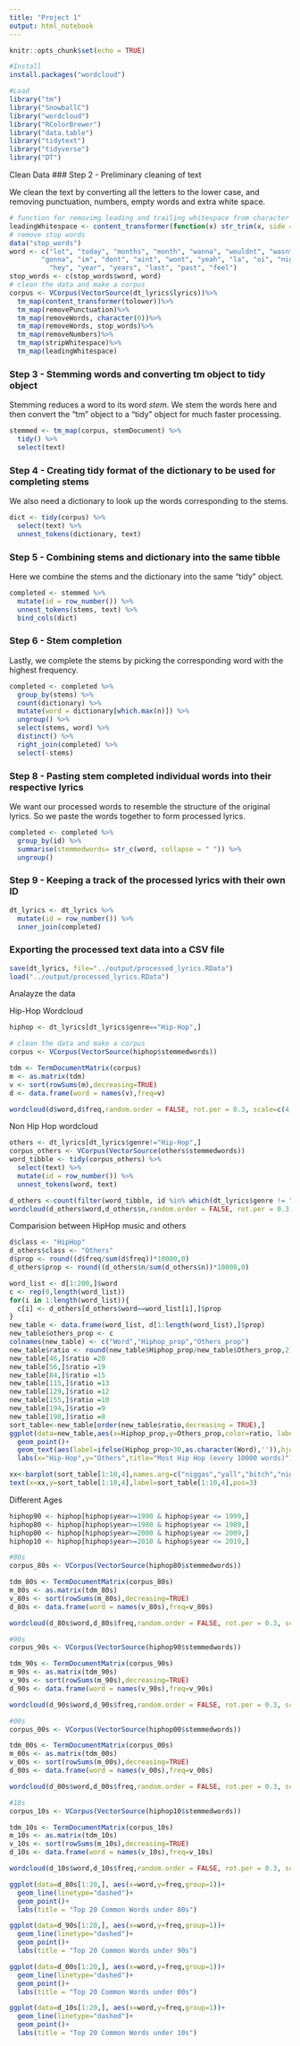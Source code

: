 ```yaml
---
title: "Project 1"
output: html_notebook
---
```

```r
knitr::opts_chunk$set(echo = TRUE)
```

```r
#Install
install.packages("wordcloud")

#Load
library("tm")
library("SnowballC")
library("wordcloud")
library("RColorBrewer")
library("data.table")
library("tidytext")
library("tidyverse")
library("DT")
```

Clean Data
### Step 2 - Preliminary cleaning of text

We clean the text by converting all the letters to the lower case, and removing punctuation, numbers, empty words and extra white space.

```r
# function for removimg leading and trailing whitespace from character strings 
leadingWhitespace <- content_transformer(function(x) str_trim(x, side = "both"))
# remove stop words
data("stop_words")
word <- c("lot", "today", "months", "month", "wanna", "wouldnt", "wasnt", "ha", "na", "ooh", "da",
        "gonna", "im", "dont", "aint", "wont", "yeah", "la", "oi", "nigga", "fuck",
          "hey", "year", "years", "last", "past", "feel")
stop_words <- c(stop_words$word, word)
# clean the data and make a corpus
corpus <- VCorpus(VectorSource(dt_lyrics$lyrics))%>%
  tm_map(content_transformer(tolower))%>%
  tm_map(removePunctuation)%>%
  tm_map(removeWords, character(0))%>%
  tm_map(removeWords, stop_words)%>%
  tm_map(removeNumbers)%>%
  tm_map(stripWhitespace)%>%
  tm_map(leadingWhitespace)
```


### Step 3 - Stemming words and converting tm object to tidy object

Stemming reduces a word to its word *stem*. We stem the words here and then convert the "tm" object to a "tidy" object for much faster processing.

```r
stemmed <- tm_map(corpus, stemDocument) %>%
  tidy() %>%
  select(text)
```

### Step 4 - Creating tidy format of the dictionary to be used for completing stems

We also need a dictionary to look up the words corresponding to the stems.

```r
dict <- tidy(corpus) %>%
  select(text) %>%
  unnest_tokens(dictionary, text)
```

### Step 5 - Combining stems and dictionary into the same tibble

Here we combine the stems and the dictionary into the same "tidy" object.

```r
completed <- stemmed %>%
  mutate(id = row_number()) %>%
  unnest_tokens(stems, text) %>%
  bind_cols(dict) 
```

### Step 6 - Stem completion

Lastly, we complete the stems by picking the corresponding word with the highest frequency.

```r
completed <- completed %>%
  group_by(stems) %>%
  count(dictionary) %>%
  mutate(word = dictionary[which.max(n)]) %>%
  ungroup() %>%
  select(stems, word) %>%
  distinct() %>%
  right_join(completed) %>%
  select(-stems)
```

### Step 8 - Pasting stem completed individual words into their respective lyrics

We want our processed words to resemble the structure of the original lyrics. So we paste the words together to form processed lyrics.

```r
completed <- completed %>%
  group_by(id) %>%
  summarise(stemmedwords= str_c(word, collapse = " ")) %>%
  ungroup()
```

### Step 9 - Keeping a track of the processed lyrics with their own ID

```r
dt_lyrics <- dt_lyrics %>%
  mutate(id = row_number()) %>%
  inner_join(completed)
```

### Exporting the processed text data into a CSV file

```r
save(dt_lyrics, file="../output/processed_lyrics.RData")
load("../output/processed_lyrics.RData")
```


Analayze the data

Hip-Hop Wordcloud
```r
hiphop <- dt_lyrics[dt_lyrics$genre=="Hip-Hop",]

# clean the data and make a corpus
corpus <- VCorpus(VectorSource(hiphop$stemmedwords))

tdm <- TermDocumentMatrix(corpus)
m <- as.matrix(tdm)
v <- sort(rowSums(m),decreasing=TRUE)
d <- data.frame(word = names(v),freq=v)

wordcloud(d$word,d$freq,random.order = FALSE, rot.per = 0.3, scale=c(4,.5),colors=brewer.pal(8,"Dark2"))
```

Non Hip Hop wordcloud
```r
others <- dt_lyrics[dt_lyrics$genre!="Hip-Hop",]
corpus_others <- VCorpus(VectorSource(others$stemmedwords))
word_tibble <- tidy(corpus_others) %>%
  select(text) %>%
  mutate(id = row_number()) %>%
  unnest_tokens(word, text)

d_others <-count(filter(word_tibble, id %in% which(dt_lyrics$genre != "Hip-Hop")), word, sort = TRUE) 
wordcloud(d_others$word,d_others$n,random.order = FALSE, rot.per = 0.3, scale=c(4,.5),colors=brewer.pal(8,"Dark2"),max.words = 200)
```

Comparision between HipHop music and others
```r
d$class <- "HipHop"
d_others$class <- "Others"
d$prop <- round((d$freq/sum(d$freq))*10000,0)
d_others$prop <- round((d_others$n/sum(d_others$n))*10000,0)

word_list <- d[1:200,]$word
c <- rep(0,length(word_list))
for(i in 1:length(word_list)){
  c[i] <- d_others[d_others$word==word_list[i],]$prop
}
new_table <- data.frame(word_list, d[1:length(word_list),]$prop)
new_table$others_prop <- c
colnames(new_table) <- c("Word","Hiphop_prop","Others_prop")
new_table$ratio <- round(new_table$Hiphop_prop/new_table$Others_prop,2)
new_table[46,]$ratio =20
new_table[56,]$ratio =19
new_table[84,]$ratio =15
new_table[115,]$ratio =13
new_table[129,]$ratio =12
new_table[155,]$ratio =10
new_table[194,]$ratio =9
new_table[198,]$ratio =8
sort_table<-new_table[order(new_table$ratio,decreasing = TRUE),]
ggplot(data=new_table,aes(x=Hiphop_prop,y=Others_prop,color=ratio, label=Word)) +
  geom_point()+
  geom_text(aes(label=ifelse(Hiphop_prop>30,as.character(Word),'')),hjust=0.5,vjust=1.2)+
  labs(x="Hip-Hop",y="Others",title="Most Hip Hop (every 10000 words)")

xx<-barplot(sort_table[1:10,4],names.arg=c("niggas","yall","bitch","nigaz","rap","hoes","thug","fucker","shit","gon"),col="lightblue",ylim=c(0,70))
text(x=xx,y=sort_table[1:10,4],label=sort_table[1:10,4],pos=3)
```

Different Ages
```r
hiphop90 <- hiphop[hiphop$year>=1990 & hiphop$year <= 1999,]
hiphop80 <- hiphop[hiphop$year>=1980 & hiphop$year <= 1989,]
hiphop00 <- hiphop[hiphop$year>=2000 & hiphop$year <= 2009,]
hiphop10 <- hiphop[hiphop$year>=2010 & hiphop$year <= 2019,]

#80s
corpus_80s <- VCorpus(VectorSource(hiphop80$stemmedwords))

tdm_80s <- TermDocumentMatrix(corpus_80s)
m_80s <- as.matrix(tdm_80s)
v_80s <- sort(rowSums(m_80s),decreasing=TRUE)
d_80s <- data.frame(word = names(v_80s),freq=v_80s)

wordcloud(d_80s$word,d_80s$freq,random.order = FALSE, rot.per = 0.3, scale=c(4,.5),colors=brewer.pal(8,"Dark2"))

#90s
corpus_90s <- VCorpus(VectorSource(hiphop90$stemmedwords))

tdm_90s <- TermDocumentMatrix(corpus_90s)
m_90s <- as.matrix(tdm_90s)
v_90s <- sort(rowSums(m_90s),decreasing=TRUE)
d_90s <- data.frame(word = names(v_90s),freq=v_90s)

wordcloud(d_90s$word,d_90s$freq,random.order = FALSE, rot.per = 0.3, scale=c(4,.5),colors=brewer.pal(8,"Dark2"))

#00s
corpus_00s <- VCorpus(VectorSource(hiphop00$stemmedwords))

tdm_00s <- TermDocumentMatrix(corpus_00s)
m_00s <- as.matrix(tdm_00s)
v_00s <- sort(rowSums(m_00s),decreasing=TRUE)
d_00s <- data.frame(word = names(v_00s),freq=v_00s)

wordcloud(d_00s$word,d_00s$freq,random.order = FALSE, rot.per = 0.3, scale=c(4,.5),colors=brewer.pal(8,"Dark2"))

#10s
corpus_10s <- VCorpus(VectorSource(hiphop10$stemmedwords))

tdm_10s <- TermDocumentMatrix(corpus_10s)
m_10s <- as.matrix(tdm_10s)
v_10s <- sort(rowSums(m_10s),decreasing=TRUE)
d_10s <- data.frame(word = names(v_10s),freq=v_10s)

wordcloud(d_10s$word,d_10s$freq,random.order = FALSE, rot.per = 0.3, scale=c(4,.5),colors=brewer.pal(8,"Dark2"))

ggplot(data=d_80s[1:20,], aes(x=word,y=freq,group=1))+
  geom_line(linetype="dashed")+
  geom_point()+
  labs(title = "Top 20 Common Words under 80s")

ggplot(data=d_90s[1:20,], aes(x=word,y=freq,group=1))+
  geom_line(linetype="dashed")+
  geom_point()+
  labs(title = "Top 20 Common Words under 90s")

ggplot(data=d_00s[1:20,], aes(x=word,y=freq,group=1))+
  geom_line(linetype="dashed")+
  geom_point()+
  labs(title = "Top 20 Common Words under 00s")

ggplot(data=d_10s[1:20,], aes(x=word,y=freq,group=1))+
  geom_line(linetype="dashed")+
  geom_point()+
  labs(title = "Top 20 Common Words under 10s")
```























